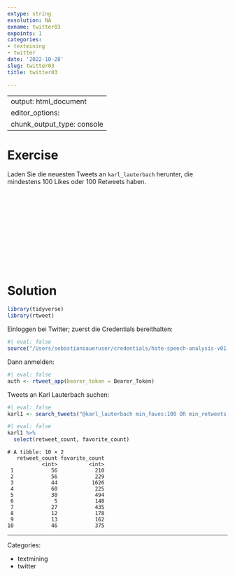 ```yaml
---
extype: string
exsolution: NA
exname: twitter03
expoints: 1
categories:
- textmining
- twitter
date: '2022-10-28'
slug: twitter03
title: twitter03

---
```



---
output: html_document
editor_options: 
  chunk_output_type: console
---








# Exercise


Laden Sie die neuesten Tweets an `karl_lauterbach` herunter, die mindestens 100 Likes oder 100 Retweets haben.





</br>
</br>
</br>
</br>
</br>
</br>
</br>
</br>
</br>
</br>

# Solution



```r
library(tidyverse)
library(rtweet)
```


Einloggen bei Twitter; zuerst die Credentials bereithalten:

```r
#| eval: false
source("/Users/sebastiansaueruser/credentials/hate-speech-analysis-v01-twitter.R")
```

Dann anmelden:

```r
#| eval: false
auth <- rtweet_app(bearer_token = Bearer_Token)
```



Tweets an Karl Lauterbach suchen:


```r
#| eval: false
karl1 <- search_tweets("@karl_lauterbach min_faves:100 OR min_retweets:100", n = 10)
```



```r
#| eval: false
karl1 %>% 
  select(retweet_count, favorite_count)
```



```
# A tibble: 10 × 2
   retweet_count favorite_count
           <int>          <int>
 1            56            210
 2            56            229
 3            44           1626
 4            60            225
 5            30            494
 6             5            148
 7            27            435
 8            12            178
 9            13            162
10            46            375
```


 


---

Categories: 

- textmining
- twitter

